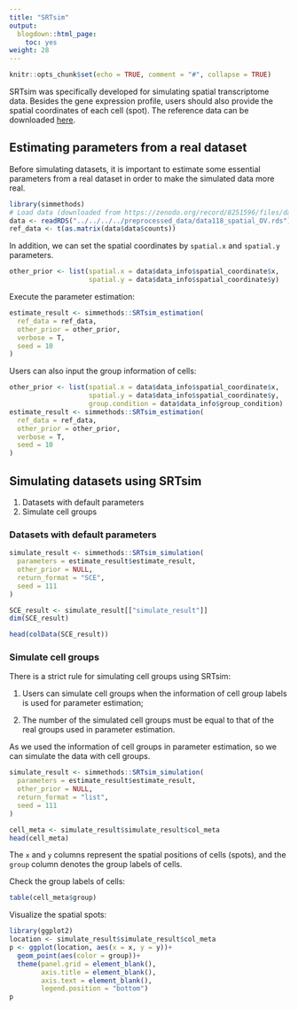 ```yaml
---
title: "SRTsim"
output:
  blogdown::html_page:
    toc: yes
weight: 28
---
```


<!-- github markdown built using 
rmarkdown::render("vignettes/SPsimSeq.Rmd", output_format = rmarkdown::github_document())
-->

```r
knitr::opts_chunk$set(echo = TRUE, comment = "#", collapse = TRUE)
```

SRTsim was specifically developed for simulating spatial transcriptome data. Besides the gene expression profile, users should also provide the spatial coordinates of each cell (spot). The reference data can be downloaded [here](https://zenodo.org/record/8251596/files/data118_spatial_OV.rds?download=1).

## Estimating parameters from a real dataset

Before simulating datasets, it is important to estimate some essential parameters from a real dataset in order to make the simulated data more real. 
```r
library(simmethods)
# Load data (downloaded from https://zenodo.org/record/8251596/files/data118_spatial_OV.rds?download=1)
data <- readRDS("../../../../preprocessed_data/data118_spatial_OV.rds")
ref_data <- t(as.matrix(data$data$counts))
```

In addition, we can set the spatial coordinates by `spatial.x` and `spatial.y` parameters.

```r
other_prior <- list(spatial.x = data$data_info$spatial_coordinate$x,
                    spatial.y = data$data_info$spatial_coordinate$y)
```

Execute the parameter estimation:
```r
estimate_result <- simmethods::SRTsim_estimation(
  ref_data = ref_data,
  other_prior = other_prior,
  verbose = T,
  seed = 10
)
```

Users can also input the group information of cells:

```r
other_prior <- list(spatial.x = data$data_info$spatial_coordinate$x,
                    spatial.y = data$data_info$spatial_coordinate$y,
                    group.condition = data$data_info$group_condition)
estimate_result <- simmethods::SRTsim_estimation(
  ref_data = ref_data,
  other_prior = other_prior,
  verbose = T,
  seed = 10
)
```


## Simulating datasets using SRTsim

1. Datasets with default parameters
2. Simulate cell groups

### Datasets with default parameters

```r
simulate_result <- simmethods::SRTsim_simulation(
  parameters = estimate_result$estimate_result,
  other_prior = NULL,
  return_format = "SCE",
  seed = 111
)
```

```r
SCE_result <- simulate_result[["simulate_result"]]
dim(SCE_result)
```

```r
head(colData(SCE_result))
```

### Simulate cell groups

There is a strict rule for simulating cell groups using SRTsim:

1. Users can simulate cell groups when the information of cell group labels is used for parameter estimation;

2. The number of the simulated cell groups must be equal to that of the real groups used in parameter estimation.


As we used the information of cell groups in parameter estimation, so we can simulate the data with cell groups.

```r
simulate_result <- simmethods::SRTsim_simulation(
  parameters = estimate_result$estimate_result,
  other_prior = NULL,
  return_format = "list",
  seed = 111
)
```


```r
cell_meta <- simulate_result$simulate_result$col_meta
head(cell_meta)
```

The `x` and `y` columns represent the spatial positions of cells (spots), and the `group` column denotes the group labels of cells.

Check the group labels of cells:

```r
table(cell_meta$group)
```

Visualize the spatial spots:
```r
library(ggplot2)
location <- simulate_result$simulate_result$col_meta
p <- ggplot(location, aes(x = x, y = y))+
  geom_point(aes(color = group))+
  theme(panel.grid = element_blank(),
        axis.title = element_blank(),
        axis.text = element_blank(),
        legend.position = "bottom")
p
```
